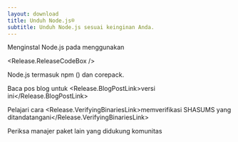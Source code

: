 ```yaml
---
layout: download
title: Unduh Node.js®
subtitle: Unduh Node.js sesuai keinginan Anda.
---
```


<section>
  Menginstal Node.js <Release.VersionDropdown /> pada <Release.OperatingSystemDropdown /> menggunakan <Release.PlatformDropdown />

  <Release.ReleaseCodeBox />
</section>

<section>
  Node.js termasuk <LinkWithArrow href="https://npmjs.com">npm</LinkWithArrow> (<Release.NpmVersion />) dan corepack.

  Baca pos blog untuk <Release.BlogPostLink>versi ini</Release.BlogPostLink>

  Pelajari cara <Release.VerifyingBinariesLink>memverifikasi SHASUMS yang ditandatangani</Release.VerifyingBinariesLink>

  Periksa manajer paket <LinkWithArrow href="/download/package-manager/all">lain yang didukung komunitas</LinkWithArrow>
</section>
